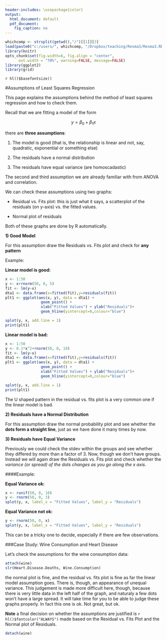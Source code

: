 ```yaml
---
header-includes: \usepackage{color}
output:
  html_document: default
  pdf_document:
    fig_caption: no
---
```

<style>
table, th, td { text-align:right; }
th, td {padding: 10px;}
</style>

```r
whichcomp <- strsplit(getwd(),"/")[[1]][3]
load(paste0("c:/users/", whichcomp, "/Dropbox/teaching/Resma3/Resma3.RData"))
library(knitr)
opts_chunk$set(fig.width=6, fig.align = "center", 
      out.width = "70%", warning=FALSE, message=FALSE)
library(ggplot2)
library(grid)
```
`r hl()$basefontsize()`

#Assumptions of Least Squares Regression

This page explains the assumptions behind the method of least squares regression and how to check them.

Recall that we are fitting a model of the form 

$$
y=\beta_0+\beta_1x
$$

there are **three assumptions**:

1) The model is good (that is, the relationship is linear and not, say, quadratic, exponential or something else)

2) The residuals have a normal distribution

3) The residuals have equal variance (are homoscadastic)

The second and third assumption we are already familiar with from ANOVA and correlation. 

We can check these assumptions using two graphs:

- Residual vs. Fits plot: this is just what it says, a scatterplot of the residuals (on y-axis) vs. the fitted values.

- Normal plot of residuals

Both of these graphs are done by R automatically.

**1) Good Model**

For this assumption draw the Residuals vs. Fits plot and check for **any pattern**

Example:

**Linear model is good:**

```r
x <- 1:50
y <- x+rnorm(50, 0, 5) 
fit <- lm(y~x)
dta1 <- data.frame(x=fitted(fit),y=residuals(fit))
plt1 <- ggplot(aes(x, y), data = dta1) + 
                geom_point() + 
                xlab("Fitted Values") + ylab("Residuals")+
                geom_hline(yintercept=0,colour="blue")
```
```r
splot(y, x, add.line = 1)
print(plt1)
```

**Linear model is bad:**

```r
x <- 1:50
y <- 0.1*x^2+rnorm(50, 0, 10) 
fit <- lm(y~x)
dta1 <- data.frame(x=fitted(fit),y=residuals(fit))
plt1 <- ggplot(aes(x, y), data = dta1) + 
                geom_point() + 
                xlab("Fitted Values") + ylab("Residuals")+
                geom_hline(yintercept=0,colour="blue")
```
```r
splot(y, x, add.line = 1)
print(plt1)
```

The U shaped pattern in the residual vs. fits plot is a very common one if the linear model is bad. 

**2) Residuals have a Normal Distribution**

For this assumption draw the normal probability plot and see whether the **dots form a straight line**, just as we have done it many times by now. 

**3) Residuals have Equal Variance**

Previously we could check the stdev within the groups and see whether they differed by more than a factor of 3. Now, though we don't have groups. Instead we will again draw the Residuals vs. Fits plot and check whether the *variance (or spread) of the dots changes as you go along the x axis*.
  
####Example:

**Equal Variance ok:**

```r
x <- runif(50, 0, 10)
y <- rnorm(50, 0, 3) 
splot(y, x, label_x = "Fitted Values", label_y = "Residuals")
```

**Equal Variance not ok:**

```r
y <- rnorm(50, 0, x) 
splot(y, x, label_x = "Fitted Values", label_y = "Residuals")
```

This can be a tricky one to decide, especially if there are few observations. 

###Case Study: Wine Consumption and Heart Disease

Let's check the assumptions for the wine consumption data: 
  
```r
attach(wine) 
slr(Heart.Disease.Deaths, Wine.Consumption)
```

the normal plot is fine, and the residual vs. fits plot is fine as far the linear model assumption goes. There is, though, an appearance of unequal variance. This judgement is made more difficult here, though, because there is very little data in the left half of the graph, and naturaly a few dots won't have a large spread. It will take time for you to be able to judge these graphs properly. In fact this one is ok. Not great, but ok.

**Note** a final decision on whether the assumptions are justified is
`r hl()$fontcolor("ALWAYS")` made based on the Residual vs. Fits Plot and the Normal plot of Residuals.

```r
detach(wine)
```

